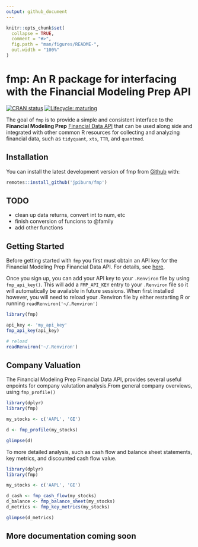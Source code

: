 ```yaml
---
output: github_document
---
```


<!-- README.md is generated from README.Rmd. Please edit that file -->

```r
knitr::opts_chunk$set(
  collapse = TRUE,
  comment = "#>",
  fig.path = "man/figures/README-",
  out.width = "100%"
)
```
# fmp: An R package for interfacing with the Financial Modeling Prep API

<!-- badges: start -->
[![CRAN status](https://www.r-pkg.org/badges/version/fmp)](https://CRAN.R-project.org/package=fmp)
[![Lifecycle: maturing](https://img.shields.io/badge/lifecycle-maturing-blue.svg)](https://www.tidyverse.org/lifecycle/#maturing)
<!-- badges: end -->

The goal of `fmp` is to provide a simple and consistent interface to the **Financial Modeling Prep** [Financial Data API](https://financialmodelingprep.com/) that can be used along side and integrated with other common R resources 
for collecting and analyzing financial data, such as `tidyquant`, `xts`, `TTR`, and `quantmod`.

## Installation

<!-- You can install the released version of fmp from [CRAN](https://CRAN.R-project.org) with: -->
<!-- --- actually not on CRAN yet -->
<!-- ``` r -->
<!-- install.packages("fmp") -->
<!-- ``` -->
You can install the latest development version of fmp from [Github](https://github.com) with:

``` r
remotes::install_github('jpiburn/fmp')
```

## TODO

- clean up data returns, convert int to num, etc
- finish conversion of funcions to @family 
- add other functions 


## Getting Started

Before getting started with `fmp` you first must obtain an API key for the Financial Modeling Prep Financial Data API. For details, see [here](https://financialmodelingprep.com/developer/docs/pricing/).

Once you sign up, you can add your API key to your `.Renviron` file by using `fmp_api_key()`. This will add a `FMP_API_KEY` entry to your `.Renviron` file so it will automatically be available in future sessions. When first installed however, you will need to reload your .Renviron file by either restarting R or running `readRenviron('~/.Renviron')`

```r
library(fmp)

api_key <- 'my_api_key'
fmp_api_key(api_key)

# reload
readRenviron('~/.Renviron')
```

## Company Valuation
The Financial Modeling Prep Financial Data API, provides several useful enpoints for company valutation analysis.From general company overviews, using `fmp_profile()`

```r
library(dplyr)
library(fmp)

my_stocks <- c('AAPL', 'GE')

d <- fmp_profile(my_stocks)

glimpse(d)
```

To more detailed analysis, such as cash flow and balance sheet statements, key metrics, and discounted cash flow value.
```r
library(dplyr)
library(fmp)

my_stocks <- c('AAPL', 'GE')

d_cash <- fmp_cash_flow(my_stocks)
d_balance <- fmp_balance_sheet(my_stocks)
d_metrics <- fmp_key_metrics(my_stocks)

glimpse(d_metrics)
```

## More documentation coming soon
